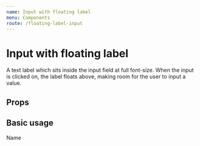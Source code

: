 ```yaml
---
name: Input with floating label
menu: Components
route: /floating-label-input
---
```



# Input with floating label

A text label which sits inside the input field at full font-size. When the input is clicked on, the label floats above, making room for the user to input a value.

## Props

<Props of={Floating} />

## Basic usage

<Playground>
  <Floating>
    <Floating.Input
      id="name"
      name="name"
      placeholder="John Smith"
      color="tomato"
      border={1}
      borderBottom
    />
    <Floating.Label htmlFor="name" color="tomato">
      Name
    </Floating.Label>
  </Floating>
</Playground>
